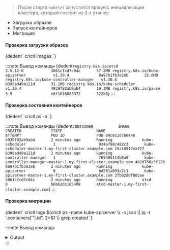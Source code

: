 


> После старта `kubelet` запустится процесс инициализации кластера, который состоит из 3-х этапов:

  - Загрузка образов
  - Запуск контейнеров
  - Миграция

<h4>Проверка загрузки образов</h4>
<CodeBlock language="bash">
  {dedent`
    crictl images
  `}
</CodeBlock>

:::note Вывод команды
<CodeBlock language="bash">
  {dedent`
    registry.k8s.io/etcd                      3.5.12-0            3861cfcd7c04c       57.2MB
    registry.k8s.io/kube-apiserver            v1.30.4             8a97b1fb3e2eb       32.8MB
    registry.k8s.io/kube-controller-manager   v1.30.4             8398ad49a121d       31.1MB
    registry.k8s.io/kube-scheduler            v1.30.4             4939f82ab9ab4       19.3MB
    registry.k8s.io/pause                     3.9                 e6f1816883972       322kB
  `}
</CodeBlock>
:::

<h4>Проверка состояния контейнеров</h4>
<CodeBlock language="bash">
  {dedent`
    crictl ps -a
  `}
</CodeBlock>

:::note Вывод команды
<CodeBlock language="bash">
  {dedent`
    CONTAINER           IMAGE               CREATED             STATE               NAME                      ATTEMPT             POD ID              POD
    09c8c2d7b6446       4939f82ab9ab4       2 minutes ago       Running             kube-scheduler            1                   934a798c482c3       kube-scheduler-master-1.my-first-cluster.example.com
    15a10517ea727       8398ad49a121d       2 minutes ago       Running             kube-controller-manager   1                   765405114b0a9       kube-controller-manager-master-1.my-first-cluster.example.com
    4b2d766a5f129       8a97b1fb3e2eb       2 minutes ago       Running             kube-apiserver            0                   bd281a893a7c1       kube-apiserver-master-1.my-first-cluster.example.com
    3fb02d0f802ae       3861cfcd7c04c       2 minutes ago       Running             etcd                      0                   b6b62dc165409       etcd-master-1.my-first-cluster.example.com
  `}
</CodeBlock>
:::

<h4>Проверка миграции</h4>
<CodeBlock language="bash">
  {dedent`
    crictl logs $(crictl ps -name kube-apiserver \\
    -o json \|
    jq -r '.containers[''].id') 2>&1 \|
    grep created
  `}
</CodeBlock>

:::note Вывод команды
<details className="custom-gray-block">
<summary>Output</summary>
<CodeBlock language="bash">
  {dedent`
    I0325 19:50:24.849116       1 strategy.go:270] "Successfully created " type="suggested" name="node-high"
    I0325 19:50:25.015326       1 strategy.go:270] "Successfully created " type="suggested" name="leader-election"
    I0325 19:50:25.015272       1 storage_scheduling.go:95] created PriorityClass system-node-critical with value 2000001000
    I0325 19:50:25.062070       1 strategy.go:270] "Successfully created " type="suggested" name="workload-high"
    I0325 19:50:25.092785       1 storage_scheduling.go:95] created PriorityClass system-cluster-critical with value 2000000000
    I0325 19:50:25.093056       1 storage_scheduling.go:111] all system priority classes are created successfully or already exist.
    I0325 19:50:25.097457       1 strategy.go:270] "Successfully created " type="suggested" name="workload-low"
    I0325 19:50:25.122907       1 strategy.go:270] "Successfully created " type="suggested" name="global-default"
    I0325 19:50:25.136110       1 strategy.go:270] "Successfully created " type="suggested" name="system-nodes"
    I0325 19:50:25.145639       1 strategy.go:270] "Successfully created " type="suggested" name="system-node-high"
    I0325 19:50:25.162094       1 strategy.go:270] "Successfully created " type="suggested" name="probes"
    I0325 19:50:25.171177       1 storage_rbac.go:226] created clusterrole.rbac.authorization.k8s.io/cluster-admin
    I0325 19:50:25.178987       1 strategy.go:270] "Successfully created " type="suggested" name="system-leader-election"
    I0325 19:50:25.189666       1 strategy.go:270] "Successfully created " type="suggested" name="workload-leader-election"
    I0325 19:50:25.194349       1 storage_rbac.go:226] created clusterrole.rbac.authorization.k8s.io/system:discovery
    I0325 19:50:25.201448       1 strategy.go:270] "Successfully created " type="suggested" name="endpoint-controller"
    I0325 19:50:25.209644       1 storage_rbac.go:226] created clusterrole.rbac.authorization.k8s.io/system:monitoring
    I0325 19:50:25.216051       1 strategy.go:270] "Successfully created " type="suggested" name="kube-controller-manager"
    I0325 19:50:25.247945       1 strategy.go:270] "Successfully created " type="suggested" name="kube-scheduler"
    I0325 19:50:25.254378       1 storage_rbac.go:226] created clusterrole.rbac.authorization.k8s.io/system:basic-user
    I0325 19:50:25.263224       1 strategy.go:270] "Successfully created " type="suggested" name="kube-system-service-accounts"
    I0325 19:50:25.270945       1 storage_rbac.go:226] created clusterrole.rbac.authorization.k8s.io/system:public-info-viewer
    I0325 19:50:25.281581       1 strategy.go:270] "Successfully created " type="suggested" name="service-accounts"
    I0325 19:50:25.289105       1 strategy.go:270] "Successfully created " type="suggested" name="global-default"
    I0325 19:50:25.291001       1 storage_rbac.go:226] created clusterrole.rbac.authorization.k8s.io/admin
    I0325 19:50:25.314232       1 strategy.go:270] "Successfully created " type="mandatory" name="catch-all"
    I0325 19:50:25.318737       1 storage_rbac.go:226] created clusterrole.rbac.authorization.k8s.io/edit
    I0325 19:50:25.342170       1 strategy.go:270] "Successfully created " type="mandatory" name="exempt"
    I0325 19:50:25.363630       1 storage_rbac.go:226] created clusterrole.rbac.authorization.k8s.io/view
    I0325 19:50:25.364923       1 strategy.go:270] "Successfully created " type="mandatory" name="exempt"
    I0325 19:50:25.372538       1 strategy.go:270] "Successfully created " type="mandatory" name="catch-all"
    I0325 19:50:25.378771       1 storage_rbac.go:226] created clusterrole.rbac.authorization.k8s.io/system:aggregate-to-admin
    I0325 19:50:25.390632       1 storage_rbac.go:226] created clusterrole.rbac.authorization.k8s.io/system:aggregate-to-edit
    I0325 19:50:25.404175       1 storage_rbac.go:226] created clusterrole.rbac.authorization.k8s.io/system:aggregate-to-view
    I0325 19:50:25.423981       1 storage_rbac.go:226] created clusterrole.rbac.authorization.k8s.io/system:heapster
    I0325 19:50:25.455599       1 storage_rbac.go:226] created clusterrole.rbac.authorization.k8s.io/system:node
    I0325 19:50:25.470607       1 storage_rbac.go:226] created clusterrole.rbac.authorization.k8s.io/system:node-problem-detector
    I0325 19:50:25.476809       1 storage_rbac.go:226] created clusterrole.rbac.authorization.k8s.io/system:kubelet-api-admin
    I0325 19:50:25.482742       1 storage_rbac.go:226] created clusterrole.rbac.authorization.k8s.io/system:node-bootstrapper
    I0325 19:50:25.509907       1 storage_rbac.go:226] created clusterrole.rbac.authorization.k8s.io/system:auth-delegator
    I0325 19:50:25.518103       1 storage_rbac.go:226] created clusterrole.rbac.authorization.k8s.io/system:kube-aggregator
    I0325 19:50:25.523930       1 storage_rbac.go:226] created clusterrole.rbac.authorization.k8s.io/system:kube-controller-manager
    I0325 19:50:25.530724       1 storage_rbac.go:226] created clusterrole.rbac.authorization.k8s.io/system:kube-dns
    I0325 19:50:25.536652       1 storage_rbac.go:226] created clusterrole.rbac.authorization.k8s.io/system:persistent-volume-provisioner
    I0325 19:50:25.548041       1 storage_rbac.go:226] created clusterrole.rbac.authorization.k8s.io/system:certificates.k8s.io:certificatesigningrequests:nodeclient
    I0325 19:50:25.552946       1 storage_rbac.go:226] created clusterrole.rbac.authorization.k8s.io/system:certificates.k8s.io:certificatesigningrequests:selfnodeclient
    I0325 19:50:25.563551       1 storage_rbac.go:226] created clusterrole.rbac.authorization.k8s.io/system:volume-scheduler
    I0325 19:50:25.569432       1 storage_rbac.go:226] created clusterrole.rbac.authorization.k8s.io/system:certificates.k8s.io:legacy-unknown-approver
    I0325 19:50:25.587133       1 storage_rbac.go:226] created clusterrole.rbac.authorization.k8s.io/system:certificates.k8s.io:kubelet-serving-approver
    I0325 19:50:25.593244       1 storage_rbac.go:226] created clusterrole.rbac.authorization.k8s.io/system:certificates.k8s.io:kube-apiserver-client-approver
    I0325 19:50:25.601059       1 storage_rbac.go:226] created clusterrole.rbac.authorization.k8s.io/system:certificates.k8s.io:kube-apiserver-client-kubelet-approver
    I0325 19:50:25.610208       1 storage_rbac.go:226] created clusterrole.rbac.authorization.k8s.io/system:service-account-issuer-discovery
    I0325 19:50:25.618408       1 storage_rbac.go:226] created clusterrole.rbac.authorization.k8s.io/system:node-proxier
    I0325 19:50:25.633183       1 storage_rbac.go:226] created clusterrole.rbac.authorization.k8s.io/system:kube-scheduler
    I0325 19:50:25.638420       1 storage_rbac.go:226] created clusterrole.rbac.authorization.k8s.io/system:controller:attachdetach-controller
    I0325 19:50:25.646202       1 storage_rbac.go:226] created clusterrole.rbac.authorization.k8s.io/system:controller:clusterrole-aggregation-controller
    I0325 19:50:25.662691       1 storage_rbac.go:226] created clusterrole.rbac.authorization.k8s.io/system:controller:cronjob-controller
    I0325 19:50:25.670479       1 storage_rbac.go:226] created clusterrole.rbac.authorization.k8s.io/system:controller:daemon-set-controller
    I0325 19:50:25.695624       1 storage_rbac.go:226] created clusterrole.rbac.authorization.k8s.io/system:controller:deployment-controller
    I0325 19:50:25.704607       1 storage_rbac.go:226] created clusterrole.rbac.authorization.k8s.io/system:controller:disruption-controller
    I0325 19:50:25.723784       1 storage_rbac.go:226] created clusterrole.rbac.authorization.k8s.io/system:controller:endpoint-controller
    I0325 19:50:25.730609       1 storage_rbac.go:226] created clusterrole.rbac.authorization.k8s.io/system:controller:endpointslice-controller
    I0325 19:50:25.739767       1 storage_rbac.go:226] created clusterrole.rbac.authorization.k8s.io/system:controller:endpointslicemirroring-controller
    I0325 19:50:25.749724       1 storage_rbac.go:226] created clusterrole.rbac.authorization.k8s.io/system:controller:expand-controller
    I0325 19:50:25.770915       1 storage_rbac.go:226] created clusterrole.rbac.authorization.k8s.io/system:controller:ephemeral-volume-controller
    I0325 19:50:25.778952       1 storage_rbac.go:226] created clusterrole.rbac.authorization.k8s.io/system:controller:generic-garbage-collector
    I0325 19:50:25.789374       1 storage_rbac.go:226] created clusterrole.rbac.authorization.k8s.io/system:controller:horizontal-pod-autoscaler
    I0325 19:50:25.849152       1 storage_rbac.go:226] created clusterrole.rbac.authorization.k8s.io/system:controller:job-controller
    I0325 19:50:25.876849       1 storage_rbac.go:226] created clusterrole.rbac.authorization.k8s.io/system:controller:namespace-controller
    I0325 19:50:25.911640       1 storage_rbac.go:226] created clusterrole.rbac.authorization.k8s.io/system:controller:node-controller
    I0325 19:50:25.925130       1 storage_rbac.go:226] created clusterrole.rbac.authorization.k8s.io/system:controller:persistent-volume-binder
    I0325 19:50:25.931132       1 storage_rbac.go:226] created clusterrole.rbac.authorization.k8s.io/system:controller:pod-garbage-collector
    I0325 19:50:25.937393       1 storage_rbac.go:226] created clusterrole.rbac.authorization.k8s.io/system:controller:replicaset-controller
    I0325 19:50:25.946109       1 storage_rbac.go:226] created clusterrole.rbac.authorization.k8s.io/system:controller:replication-controller
    I0325 19:50:25.960711       1 storage_rbac.go:226] created clusterrole.rbac.authorization.k8s.io/system:controller:resourcequota-controller
    I0325 19:50:25.966392       1 storage_rbac.go:226] created clusterrole.rbac.authorization.k8s.io/system:controller:route-controller
    I0325 19:50:25.974500       1 storage_rbac.go:226] created clusterrole.rbac.authorization.k8s.io/system:controller:service-account-controller
    I0325 19:50:26.006739       1 storage_rbac.go:226] created clusterrole.rbac.authorization.k8s.io/system:controller:service-controller
    I0325 19:50:26.024263       1 storage_rbac.go:226] created clusterrole.rbac.authorization.k8s.io/system:controller:statefulset-controller
    I0325 19:50:26.030127       1 storage_rbac.go:226] created clusterrole.rbac.authorization.k8s.io/system:controller:ttl-controller
    I0325 19:50:26.038301       1 storage_rbac.go:226] created clusterrole.rbac.authorization.k8s.io/system:controller:certificate-controller
    I0325 19:50:26.052458       1 storage_rbac.go:226] created clusterrole.rbac.authorization.k8s.io/system:controller:pvc-protection-controller
    I0325 19:50:26.059044       1 storage_rbac.go:226] created clusterrole.rbac.authorization.k8s.io/system:controller:pv-protection-controller
    I0325 19:50:26.088843       1 storage_rbac.go:226] created clusterrole.rbac.authorization.k8s.io/system:controller:ttl-after-finished-controller
    I0325 19:50:26.094917       1 storage_rbac.go:226] created clusterrole.rbac.authorization.k8s.io/system:controller:root-ca-cert-publisher
    I0325 19:50:26.101768       1 storage_rbac.go:226] created clusterrole.rbac.authorization.k8s.io/system:controller:validatingadmissionpolicy-status-controller
    I0325 19:50:26.116571       1 storage_rbac.go:226] created clusterrole.rbac.authorization.k8s.io/system:controller:legacy-service-account-token-cleaner
    I0325 19:50:26.124067       1 storage_rbac.go:256] created clusterrolebinding.rbac.authorization.k8s.io/cluster-admin
    I0325 19:50:26.130435       1 storage_rbac.go:256] created clusterrolebinding.rbac.authorization.k8s.io/system:monitoring
    I0325 19:50:26.135037       1 storage_rbac.go:256] created clusterrolebinding.rbac.authorization.k8s.io/system:discovery
    I0325 19:50:26.144777       1 storage_rbac.go:256] created clusterrolebinding.rbac.authorization.k8s.io/system:basic-user
    I0325 19:50:26.152784       1 storage_rbac.go:256] created clusterrolebinding.rbac.authorization.k8s.io/system:public-info-viewer
    I0325 19:50:26.165524       1 storage_rbac.go:256] created clusterrolebinding.rbac.authorization.k8s.io/system:node-proxier
    I0325 19:50:26.172777       1 storage_rbac.go:256] created clusterrolebinding.rbac.authorization.k8s.io/system:kube-controller-manager
    I0325 19:50:26.179247       1 storage_rbac.go:256] created clusterrolebinding.rbac.authorization.k8s.io/system:kube-dns
    I0325 19:50:26.197002       1 storage_rbac.go:256] created clusterrolebinding.rbac.authorization.k8s.io/system:kube-scheduler
    I0325 19:50:26.203166       1 storage_rbac.go:256] created clusterrolebinding.rbac.authorization.k8s.io/system:volume-scheduler
    I0325 19:50:26.208714       1 storage_rbac.go:256] created clusterrolebinding.rbac.authorization.k8s.io/system:node
    I0325 19:50:26.217096       1 storage_rbac.go:256] created clusterrolebinding.rbac.authorization.k8s.io/system:service-account-issuer-discovery
    I0325 19:50:26.226190       1 storage_rbac.go:256] created clusterrolebinding.rbac.authorization.k8s.io/system:controller:attachdetach-controller
    I0325 19:50:26.239853       1 storage_rbac.go:256] created clusterrolebinding.rbac.authorization.k8s.io/system:controller:clusterrole-aggregation-controller
    I0325 19:50:26.244226       1 storage_rbac.go:256] created clusterrolebinding.rbac.authorization.k8s.io/system:controller:cronjob-controller
    I0325 19:50:26.257950       1 storage_rbac.go:256] created clusterrolebinding.rbac.authorization.k8s.io/system:controller:daemon-set-controller
    I0325 19:50:26.262028       1 storage_rbac.go:256] created clusterrolebinding.rbac.authorization.k8s.io/system:controller:deployment-controller
    I0325 19:50:26.281103       1 storage_rbac.go:256] created clusterrolebinding.rbac.authorization.k8s.io/system:controller:disruption-controller
    I0325 19:50:26.294203       1 storage_rbac.go:256] created clusterrolebinding.rbac.authorization.k8s.io/system:controller:endpoint-controller
    I0325 19:50:26.309198       1 storage_rbac.go:256] created clusterrolebinding.rbac.authorization.k8s.io/system:controller:endpointslice-controller
    I0325 19:50:26.317701       1 storage_rbac.go:256] created clusterrolebinding.rbac.authorization.k8s.io/system:controller:endpointslicemirroring-controller
    I0325 19:50:26.333124       1 storage_rbac.go:256] created clusterrolebinding.rbac.authorization.k8s.io/system:controller:expand-controller
    I0325 19:50:26.338934       1 storage_rbac.go:256] created clusterrolebinding.rbac.authorization.k8s.io/system:controller:ephemeral-volume-controller
    I0325 19:50:26.344080       1 storage_rbac.go:256] created clusterrolebinding.rbac.authorization.k8s.io/system:controller:generic-garbage-collector
    I0325 19:50:26.355286       1 storage_rbac.go:256] created clusterrolebinding.rbac.authorization.k8s.io/system:controller:horizontal-pod-autoscaler
    I0325 19:50:26.365297       1 storage_rbac.go:256] created clusterrolebinding.rbac.authorization.k8s.io/system:controller:job-controller
    I0325 19:50:26.397412       1 storage_rbac.go:256] created clusterrolebinding.rbac.authorization.k8s.io/system:controller:namespace-controller
    I0325 19:50:26.402716       1 storage_rbac.go:256] created clusterrolebinding.rbac.authorization.k8s.io/system:controller:node-controller
    I0325 19:50:26.452669       1 storage_rbac.go:256] created clusterrolebinding.rbac.authorization.k8s.io/system:controller:persistent-volume-binder
    I0325 19:50:26.457837       1 storage_rbac.go:256] created clusterrolebinding.rbac.authorization.k8s.io/system:controller:pod-garbage-collector
    I0325 19:50:26.469955       1 storage_rbac.go:256] created clusterrolebinding.rbac.authorization.k8s.io/system:controller:replicaset-controller
    I0325 19:50:26.477884       1 storage_rbac.go:256] created clusterrolebinding.rbac.authorization.k8s.io/system:controller:replication-controller
    I0325 19:50:26.490451       1 storage_rbac.go:256] created clusterrolebinding.rbac.authorization.k8s.io/system:controller:resourcequota-controller
    I0325 19:50:26.509024       1 storage_rbac.go:256] created clusterrolebinding.rbac.authorization.k8s.io/system:controller:route-controller
    I0325 19:50:26.543252       1 storage_rbac.go:256] created clusterrolebinding.rbac.authorization.k8s.io/system:controller:service-account-controller
    I0325 19:50:26.549039       1 storage_rbac.go:256] created clusterrolebinding.rbac.authorization.k8s.io/system:controller:service-controller
    I0325 19:50:26.578269       1 storage_rbac.go:256] created clusterrolebinding.rbac.authorization.k8s.io/system:controller:statefulset-controller
    I0325 19:50:26.592059       1 storage_rbac.go:256] created clusterrolebinding.rbac.authorization.k8s.io/system:controller:ttl-controller
    I0325 19:50:26.603091       1 storage_rbac.go:256] created clusterrolebinding.rbac.authorization.k8s.io/system:controller:certificate-controller
    I0325 19:50:26.622458       1 storage_rbac.go:256] created clusterrolebinding.rbac.authorization.k8s.io/system:controller:pvc-protection-controller
    I0325 19:50:26.630783       1 storage_rbac.go:256] created clusterrolebinding.rbac.authorization.k8s.io/system:controller:pv-protection-controller
    I0325 19:50:26.647976       1 storage_rbac.go:256] created clusterrolebinding.rbac.authorization.k8s.io/system:controller:ttl-after-finished-controller
    I0325 19:50:26.662162       1 storage_rbac.go:256] created clusterrolebinding.rbac.authorization.k8s.io/system:controller:root-ca-cert-publisher
    I0325 19:50:26.701501       1 storage_rbac.go:256] created clusterrolebinding.rbac.authorization.k8s.io/system:controller:validatingadmissionpolicy-status-controller
    I0325 19:50:26.711935       1 storage_rbac.go:256] created clusterrolebinding.rbac.authorization.k8s.io/system:controller:legacy-service-account-token-cleaner
    I0325 19:50:26.724206       1 storage_rbac.go:289] created role.rbac.authorization.k8s.io/extension-apiserver-authentication-reader in kube-system
    I0325 19:50:26.736799       1 storage_rbac.go:289] created role.rbac.authorization.k8s.io/system:controller:bootstrap-signer in kube-system
    I0325 19:50:26.747295       1 storage_rbac.go:289] created role.rbac.authorization.k8s.io/system:controller:cloud-provider in kube-system
    I0325 19:50:26.757544       1 storage_rbac.go:289] created role.rbac.authorization.k8s.io/system:controller:token-cleaner in kube-system
    I0325 19:50:26.766086       1 storage_rbac.go:289] created role.rbac.authorization.k8s.io/system::leader-locking-kube-controller-manager in kube-system
    I0325 19:50:26.773895       1 storage_rbac.go:289] created role.rbac.authorization.k8s.io/system::leader-locking-kube-scheduler in kube-system
    I0325 19:50:26.785505       1 storage_rbac.go:289] created role.rbac.authorization.k8s.io/system:controller:bootstrap-signer in kube-public
    I0325 19:50:26.813423       1 storage_rbac.go:321] created rolebinding.rbac.authorization.k8s.io/system::extension-apiserver-authentication-reader in kube-system
    I0325 19:50:26.822640       1 storage_rbac.go:321] created rolebinding.rbac.authorization.k8s.io/system::leader-locking-kube-controller-manager in kube-system
    I0325 19:50:26.829331       1 storage_rbac.go:321] created rolebinding.rbac.authorization.k8s.io/system::leader-locking-kube-scheduler in kube-system
    I0325 19:50:26.838203       1 storage_rbac.go:321] created rolebinding.rbac.authorization.k8s.io/system:controller:bootstrap-signer in kube-system
    I0325 19:50:26.848813       1 storage_rbac.go:321] created rolebinding.rbac.authorization.k8s.io/system:controller:cloud-provider in kube-system
    I0325 19:50:26.861183       1 storage_rbac.go:321] created rolebinding.rbac.authorization.k8s.io/system:controller:token-cleaner in kube-system
    I0325 19:50:26.871910       1 storage_rbac.go:321] created rolebinding.rbac.authorization.k8s.io/system:controller:bootstrap-signer in kube-public
  `}
</CodeBlock>
</details>
:::
